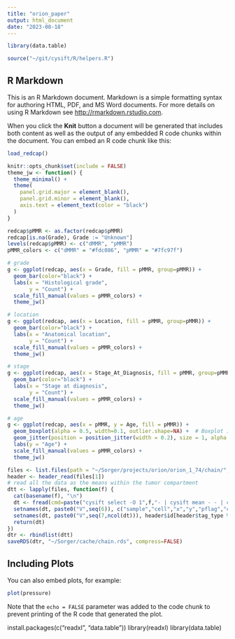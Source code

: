 ```yaml
---
title: "orion_paper"
output: html_document
date: "2023-08-18"
---
```


```r
library(data.table)

source("~/git/cysift/R/helpers.R")
```

## R Markdown

This is an R Markdown document. Markdown is a simple formatting syntax for authoring HTML, PDF, and MS Word documents. For more details on using R Markdown see <http://rmarkdown.rstudio.com>.

When you click the **Knit** button a document will be generated that includes both content as well as the output of any embedded R code chunks within the document. You can embed an R code chunk like this:

```r
load_redcap()
```

```r
knitr::opts_chunk$set(include = FALSE)
theme_jw <- function() {
  theme_minimal() +
  theme(
    panel.grid.major = element_blank(),
    panel.grid.minor = element_blank(),
    axis.text = element_text(color = "black")
  )
}

```

```r
redcap$pMMR <- as.factor(redcap$pMMR)
redcap[is.na(Grade), Grade := "Unknown"]
levels(redcap$pMMR) <- c("dMMR", "pMMR")
pMMR_colors <- c("dMMR" = "#fdc086", "pMMR" = "#7fc97f")

# grade
g <- ggplot(redcap, aes(x = Grade, fill = pMMR, group=pMMR)) +
  geom_bar(color="black") +
  labs(x = "Histological grade",
       y = "Count") +
  scale_fill_manual(values = pMMR_colors) +
  theme_jw()

# location
g <- ggplot(redcap, aes(x = Location, fill = pMMR, group=pMMR)) +
  geom_bar(color="black") +
  labs(x = "Anatomical location",
       y = "Count") +
  scale_fill_manual(values = pMMR_colors) +
  theme_jw()

# stage
g <- ggplot(redcap, aes(x = Stage_At_Diagnosis, fill = pMMR, group=pMMR)) +
  geom_bar(color="black") +
  labs(x = "Stage at diagnosis",
       y = "Count") +
  scale_fill_manual(values = pMMR_colors) +
  theme_jw()

# age
g <- ggplot(redcap, aes(x = pMMR, y = Age, fill = pMMR)) +
  geom_boxplot(alpha = 0.5, width=0.1, outlier.shape=NA) +  # Boxplot in the background with some transparency
  geom_jitter(position = position_jitter(width = 0.2), size = 1, alpha = 0.7, shape=20) +  # Scatter plot with jitter
  labs(y = "Age") +
  scale_fill_manual(values = pMMR_colors) +
  theme_jw()
```

```r
files <- list.files(path = "~/Sorger/projects/orion/orion_1_74/chain/", full.names = TRUE)
header <- header_read(files[1])
# read all the data as the means within the tumor compartment
dtt <- lapply(files, function(f) {
  cat(basename(f), "\n")
  dt <- fread(cmd=paste("cysift select -O 1",f,"- | cysift mean - - | cysift view -"))
  setnames(dt, paste0("V",seq(6)), c("sample","cell","x","y","pflag","cflag"))
  setnames(dt, paste0("V",seq(7,ncol(dt))), header$id[header$tag_type %in% c("CA","MA")])
  return(dt)
})
dtr <- rbindlist(dtt)
saveRDS(dtr, "~/Sorger/cache/chain.rds", compress=FALSE)

```

## Including Plots

You can also embed plots, for example:

```r
plot(pressure)
```

Note that the `echo = FALSE` parameter was added to the code chunk to prevent printing of the R code that generated the plot.

install.packages(c("readxl", "data.table"))
library(readxl)
library(data.table)

